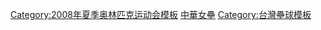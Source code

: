 {{Navbox
|bodyclass=hlist

| name  = 2008年夏季奧林匹克運動會中華台北女子壘球代表隊
| title = [[2008年夏季奧林匹克運動會|<font color="white">2008年夏季奧林匹克運動會</font>]][[中華女子壘球代表隊|<font color="white">中華女子壘球代表隊</font>]]
| titlestyle = background:navy; color:red;
| groupstyle = background:navy; color:#FFFFFF;
|group1=總教練
|list1= 
*[[張家興]]
|group2=教練
|list2= 
*[[高俊盛]] 
* [[曾信彰]]  
|group3= 投手
|list3= 
*[[賴聖蓉]] 
* [[林素華]] 
* [[吳佳燕]] 
* [[闕明慧]] 
|group4= 捕手
|list4= 
*[[呂雪梅]] 
* [[東昀錡]]
|group5= 內野手
|list5= 
*[[羅曉婷]] 
* [[潘慈惠]] 
* [[許秀玲]] 
* [[溫麗秀]] 
* [[李秋靜]] 
|group6= 外野手
|list6= 
*[[陳妙怡]] 
* [[黃慧雯]] 
* [[賴孟婷]] 
* [[江慧娟]]
}}<noinclude>
[[Category:2008年夏季奥林匹克运动会模板‎]]
[[Category:奧運會模板|中華女壘]]
[[Category:台灣壘球模板]]
</noinclude>